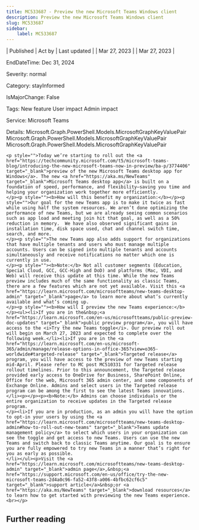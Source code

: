 ```yaml
---
title: MC533687 - Preview the new Microsoft Teams Windows client
description: Preview the new Microsoft Teams Windows client
slug: MC533687
sidebar:
    label: MC533687
---
```



| Published | Act by | Last updated |
| Mar 27, 2023 |  | Mar 27, 2023 |

EndDateTime: Dec 31, 2024

Severity: normal

Category: stayInformed

IsMajorChange: False

Tags: New feature User impact Admin impact

Service: Microsoft Teams

Details: Microsoft.Graph.PowerShell.Models.MicrosoftGraphKeyValuePair Microsoft.Graph.PowerShell.Models.MicrosoftGraphKeyValuePair Microsoft.Graph.PowerShell.Models.MicrosoftGraphKeyValuePair

```
<p style="">Today we’re starting to roll out the <a href="https://techcommunity.microsoft.com/t5/microsoft-teams-blog/introducing-the-new-microsoft-teams-now-in-preview/ba-p/3774406" target="_blank">preview of the new Microsoft Teams desktop app for Windows</a>. The new <a href="https://aka.ms/NewTeams" target="_blank">Microsoft Teams desktop app</a> is built on a foundation of speed, performance, and flexibility—saving you time and helping your organization work together more efficiently.  
</p><p style=""><b>How will this benefit my organization:</b></p><p style="">Our goal for the new Teams app is to make it twice as fast while using half the system resources. We aren’t done optimizing the performance of new Teams, but we are already seeing common scenarios such as app load and meeting join hit that goal, as well as a 50% reduction in memory.  We have also observed significant gains in installation time, disk space used, chat and channel switch time, search, and more.
</p><p style="">The new Teams app also adds support for organizations that have multiple tenants and users who must manage multiple accounts. Users can be signed into multiple tenants and accounts simultaneously and receive notifications no matter which one is currently in use.
</p><p style=""><b>Note:</b> Not all customer segments (Education, Special Cloud, GCC, GCC-High and DoD) and platforms (Mac, VDI, and Web) will receive this update at this time. While the new Teams preview includes much of the same functionality as classic Teams, there are a few features which are not yet available. Visit this <a href="https://learn.microsoft.com/microsoftteams/new-teams-desktop-admin" target="_blank">page</a> to learn more about what’s currently available and what’s coming up.
</p><p style=""><b>How will I preview the new Teams experience:</b></p><ul><li>If you are in the&nbsp;<a href="https://learn.microsoft.com/en-us/microsoftteams/public-preview-doc-updates" target="_blank">public preview program</a>, you will have access to the <i>Try the new Teams toggle</i>. Our preview roll out will begin on March 27, 2023 and expected to complete over the following week.</li><li>If you are in the <a href="https://learn.microsoft.com/en-us/microsoft-365/admin/manage/release-options-in-office-365?view=o365-worldwide#targeted-release" target="_blank">Targeted release</a> program, you will have access to the preview of new Teams starting mid-April. Please refer to MC post MC510331 for Targeted release rollout timelines. Prior to this announcement, the Targeted release provided early access to OneDrive for Business, SharePoint Online, Office for the web, Microsoft 365 admin center, and some components of Exchange Online. Admins and select users in the Targeted release program can be among the first to see the latest Teams innovations. 
</li><p></p><p><b>Note:</b> Admins can choose individuals or the entire organization to receive updates in the Targeted release program.
</p><li>If you are in production, as an admin you will have the option to opt-in your users by using the <a href="https://learn.microsoft.com/microsoftteams/new-teams-desktop-admin#how-to-roll-out-new-teams" target="_blank">Teams update management policy</a> to select which users in your organization can see the toggle and get access to new Teams. Users can use the new Teams and switch back to classic Teams anytime. Our goal is to ensure you are fully empowered to try new Teams in a manner that’s right for you as early as possible. 
</li></ul><p>Visit the <a href="https://learn.microsoft.com/microsoftteams/new-teams-desktop-admin" target="_blank">admin page</a>,&nbsp;<a href="https://support.microsoft.com/en-us/office/try-the-new-microsoft-teams-2d4a0c96-fa52-43f8-a006-4bfbc62cf6c5" target="_blank">support article</a>&nbsp;or <a href="https://aka.ms/NewTeams" target="_blank">download resources</a> to learn how to get started with previewing the new Teams experience.<br></p>
```

## Further reading
